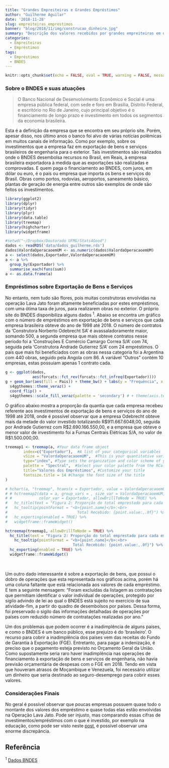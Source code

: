 ```yaml
---
title: "Grandes Empreiteiras e Grandes Empréstimos"
author: "Guilherme Aguilar"
date: '2018-11-28'
slug: empreiteiras_emprestimos
banner: "blog/2018/11/img/construcao_dinheiro.jpg"
summary: "Descrição dos valores recebidos por grandes empreiteiras em diferentes obras no exteriores financiadas pelo Governo Brasileiro."
categories:
  - Empreiteiras
  - Empréstimos
tags:
  - Empréstimos
  - BNDES
---
```


```r
knitr::opts_chunk$set(echo = FALSE, eval = TRUE, warning = FALSE, message = FALSE)
```

### Sobre o BNDES e suas atuações

> O Banco Nacional de Desenvolvimento Econômico e Social é uma empresa pública federal, com sede e foro em Brasília, Distrito Federal, e escritório no Rio de Janeiro, cujo principal objetivo é o financiamento de longo prazo e investimento em todos os segmentos da economia brasileira.

Esta é a definição da empresa que se encontra em seu próprio site. Porém, apesar disso, nos último anos o banco foi alvo de várias notícias polêmicas em muitos canais de informação. Como por exemplo, sobre os investimentos que a empresa faz em exportação de bens e serviços brasileiros de engenharia para o exterior. Tais investimentos são realizados onde o BNDES desembolsa recursos no Brasil, em Reais, à empresa brasileira exportadora à medida que as exportações são realizadas e comprovadas. E quem paga o financiamento ao BNDES, com juros, em dólar ou euro, é o país ou empresa que importa os bens e serviços do Brasil. Obras como portos, rodovias, aeroportos, saneamento básico, plantas de geração de energia entre outros são exemplos de onde são feitos os investimentos.

```r
library(ggplot2)
library(dplyr)
library(tidyr)
library(plyr)
library(data.table)
library(treemap)
library(highcharter)
library(widgetframe)
```

```r
#setwd("~/Dropbox/Doutorado UFMG/Stats4Good")
dados <- readRDS('data/dados_guilherme.rds')
dados$ValordaOperacaoemUM <- as.numeric(dados$ValordaOperacaoemUM)
a <- select(dados,Exportador,ValordaOperacaoemUM)
a <- a %>% 
  group_by(Exportador) %>% 
  summarise_each(funs(sum))
a <- as.data.frame(a)
```

### Empréstimos sobre Exportação de Bens e Serviços

No entanto, nem tudo são flores, pois muitas construtoras envolvidas na operação Lava Jato foram altamente beneficiadas por estes empréstimos, com uma ótima taxa de juros, para realizarem obras no exterior. O próprio site do BNDES disponibiliza alguns dados ^1^. Abaixo se encontra um gráfico com o número de empréstimos em exportação de bens e serviços que cada empresa brasileira obteve do ano de 1998 até 2018. O número de contratos da 'Construtora Norberto Odebrecht SA' é avassaladoramente maior, somando 500, a segunda empresa que mais obteve contratos nesse período foi a 'Construções E Comércio Camargo Correa S/A' com 74, seguida pela 'Construtora Andrade Gutierrez S/A' com 24 empréstimos. O país que mais foi beneficiados com as obras nessa categoria foi a Argentina com 440 obras, seguido pela Angola com 86. A variável "Outros" contém 10 empresas, estas possuiam apenas 1 contrato cada.  


```r
g <- ggplot(dados, 
            aes(forcats::fct_rev(forcats::fct_infreq(Exportador))))
g + geom_bar(aes(fill = Pais)) + theme_bw() + labs(y = "Frequência", x = "Exportador", colour = "País de Destino") + ggtitle("Número total de operações que cada empresa \n obteve entre os anos de 1998 e 2018") +
  s4ggthemes::theme_veraz() +
  coord_flip() +
  s4ggthemes::scale_fill_veraz(palette = 'secondary') # + theme(axis.text.x = element_text(angle = 90, hjust = 1)) 
```

O gráfico abaixo mostra a proporção da quantia que cada empresa recebeu referente aos investimentos de exportação de bens e serviços do ano de 1998 até 2018, onde é possível observar que a empresa Odebrecht obteve mais da metade do valor investido totalizando R\$911.667.6048,00, seguida por Andrade Gutierrez com R\$2.690.166.550,00, e a empresa que obteve o menor valor de investimento foi a Furnas Centrais Elétricas S/A, no valor de R\$1.500.000,00.

```r
treemap1 <- treemap(a, #Your data frame object
        index=c("Exportador"),  #A list of your categorical variables
        vSize = "ValordaOperacaoemUM",  #This is your quantitative variable
        type="index", #Type sets the organization and color scheme of your treemap
        palette = "Spectral",  #Select your color palette from the RColorBrewer presets or make your own.
        title="Valores dos Empréstimos", #Customize your title
        fontsize.title = 14 #Change the font size of the title
)
```

```r
# hchart(a, "treemap", hcaes(x = Exportador, value = ValordaOperacaoemUM, color = Exportador)) %>% 
# # hctreemap2(data = a, group_vars = , size_var = ValordaOperacaoemUM,
# #            color_var = Exportador, allowDrillToNode = TRUE) %>% 
#   hc_title(text = "Figura 2: Proporção do total emprestado para cada empresa") %>% 
#   hc_tooltip(pointFormat = "<b>{point.name}</b>:<br>
#                               Total Recebido: {point.value:,.0f}") %>% 
#   hc_exporting(enabled = TRUE) %>% 
#   widgetframe::frameWidget()

hctreemap(treemap1, allowDrillToNode = TRUE) %>% 
  hc_title(text = "Figura 2: Proporção do total emprestado para cada empresa") %>% 
    hc_tooltip(pointFormat = "<b>{point.name}</b>:<br>
                              Total Recebido: {point.value:,.0f}") %>% 
  hc_exporting(enabled = TRUE) %>% 
  widgetframe::frameWidget()
```
  
</br>

Um outro dado interessante é sobre a exportação de bens, que possui o dobro de operações que esta representada nos gráficos acima, porém há uma coluna faltante que está relacionada aos valores de cada empréstimo. E tem a seguinte mensagem:
"Foram excluídas da listagem as contratações que permitiam identificar o valor individual de operações, protegido por sigilo advindo de lei ao qual o BNDES está sujeito no exercício de sua atividade-fim,  a partir do quadro de desembolsos por países.  Dessa forma, foi preservado o sigilo das informações detalhadas de operações por países com reduzido número de contratações realizadas por ano."

Um dos problemas que podem ocorrer é a inadimplência de alguns países, e como o BNDES é um banco público, esse prejuízo é do 'brasileiro'. O recurso para cobrir a inadimplência dos países vem das receitas do Fundo de Garantia à Exportação (FGE). Entretanto, para pagar a indenização, é preciso que o pagamento esteja previsto no Orçamento Geral da União. Como supostamente seria raro haver inadimplência nas operações de financiamento à exportação de bens e serviços de engenharia, não havia previsão orçamentária de despesas com o FGE em 2018. Tendo em vista que houveram atrasos de Moçambique e Venezuela, foi necessário utilizar um dinheiro que seria destinado ao seguro-desemprego para cobrir esses valores.

### Considerações Finais

No geral é possível observar que poucas empresas possuem quase todo o montante dos valores dos empréstimo e quase todas elas estão envolvidas na Operação Lava Jato. Pode ser injusto, mas comparando essas cifras de investimentos/empréstimos com o que é investido, por exemplo na educação, como pode ser visto neste [post](https://stats4good.github.io/veraz/post/2018/10/2018-10-29-orcamento_edu/), é possível observar uma enorme discrepância.

## Referência

^1^ [Dados BNDES](https://www.bndes.gov.br/wps/portal/site/home/transparencia/centraldedownloads/!ut/p/z1/xVZRe6I4FP0rMw8-plwIIbBvaC1Wcdraba28-AUIyqwkFGKdzq_f4PabGR2Vne26y0vI_XLvuffmnCRGZDwZkWAv-YKpXAq20vNZ5MxDb9Qf2DcQwn0Xg39Jr0kYeGAPsfFoREaUCFWqpTGLRcrreS5qlat1so3QgaUseAdUxURdsoqLJGcdSLjQltWHlH9I5UasJEvrJlKZ5Kkx8zjHHIAiYC4gm2QecpPYQ5hC5hIn5nGaNqvNtHg1ptsU6V3QG_i2GQZd3Aef-uRqYlIMxDKinQrw7RX4g9B8sMddsEb2mz8c-XzY9Q8mYIJPRlf-4-UIuwBv_icAfs3_5wXR6R2Ytm1RdLq8adPJlg601RC1NXlvwc11s0mDXkjs_sgMPGzMdBX0-C7qMl9yvjEehKwKzcv772Qh4Nie56YopZ6H7JQRxJgHKM6y1LNtjgmhxgBaEELrnQjDbYUnaKilZFXj3nihwzK1RLnIpPFU8mqxForVqOJ1Kevmr5ZxxRErZS4RQ_xLKSvFEiabEPnn5-fI15KTQvEvynj6Bc1JUa9XiqEsF6wxFVqEsu7AgRwOGo8nttdbd9z3wccT33axb8GNc7y31KFeakGGLJMy3VuLothKGSK2oxVvJkCp_Rb-GL16cN7w1nnDm2cNf__e5gzbpH2Y1zvceydxd2PphBYrGf91Ofkixq5GrnjGK15drCttXipV1r91oAObzeZii3OxkC8XcaUtZcPthrcarc4VbxOL1EJgieQ12gb6N9RyIO-ldjGe9tPd39vg9pNuPrnrQtC3Tds8oSuMOWcQMxTrswvZJgPkcTNDTkLBySwgjrm9Qqe98fzuoT_RSNvbdPYT5mP3Evzw-j4MHgC7pvlfYO7VSf4HTHoOzGHbRXpYTN_IuH92o5T_QCykiYd4EbPqec3PdVn8o1z2z6jdN0r3BKf-1lNw2PZGemcvDj1Wy6JwsXjN9Yf-mAy-dj-hoBe7r3j1Uuhx83v2w7C1Tl2l53w2H_dxcasdyOe3uSIxWRTzce1__PgnhJ02gw!!/dz/d5/L2dBISEvZ0FBIS9nQSEh/)

